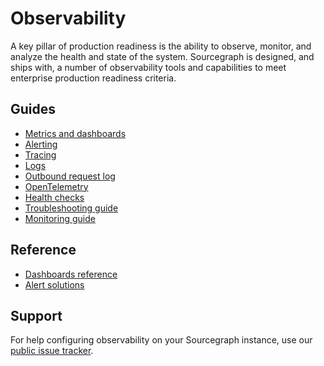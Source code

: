 # Observability


A key pillar of production readiness is the ability to observe, monitor, and analyze the health and state of the system.
Sourcegraph is designed, and ships with, a number of observability tools and capabilities to meet enterprise production readiness criteria.

<QuickLinks>
    <QuickLink title="Metrics and dashboards" icon='lightbulb' href="/admin/observability/metrics" description="Learn about the metrics and dashboards provided out-of-the-box." />
    <QuickLink title="Alerting" icon='theming' href="/admin/observability/alerting" description="Receive notifications about the health of your Sourcegraph deployment." />
    <QuickLink title="Troubleshooting" icon='installation' href="/admin/observability/troubleshooting" description="Investigate a specific production issue with our troubleshooting guide." />
</QuickLinks>

## Guides

* [Metrics and dashboards](/admin/observability/metrics)
* [Alerting](/admin/observability/alerting)
* [Tracing](/admin/observability/tracing)
* [Logs](/admin/observability/logs)
* [Outbound request log](/admin/observability/outbound-request-log)
* [OpenTelemetry](/admin/observability/opentelemetry)
* [Health checks](/admin/observability/health_checks)
* [Troubleshooting guide](/admin/observability/troubleshooting)
* [Monitoring guide](/admin/how-to/monitoring-guide)

## Reference

* [Dashboards reference](https://docs.sourcegraph.com/admin/observability/dashboards)
* [Alert solutions](https://docs.sourcegraph.com/admin/observability/alerts)

## Support

For help configuring observability on your Sourcegraph instance, use our [public issue tracker](https://github.com/sourcegraph/issues/issues).
